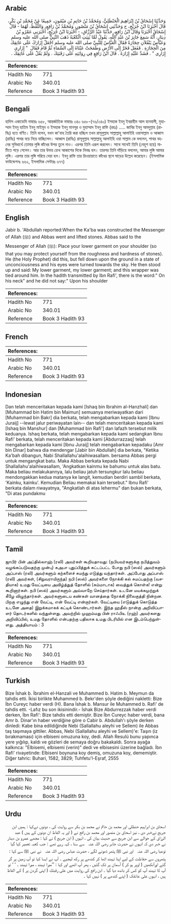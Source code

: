 ## Arabic


<div dir="rtl" lang="ar" style={{fontSize:'larger',backgroundColor:'#f8f9fa',padding:20}}>
وَحَدَّثَنَا إِسْحَاقُ بْنُ إِبْرَاهِيمَ الْحَنْظَلِيُّ، وَمُحَمَّدُ بْنُ حَاتِمِ بْنِ مَيْمُونٍ، جَمِيعًا عَنْ مُحَمَّدِ بْنِ بَكْرٍ، قَالَ أَخْبَرَنَا ابْنُ جُرَيْجٍ، ح وَحَدَّثَنِي إِسْحَاقُ بْنُ مَنْصُورٍ، وَمُحَمَّدُ بْنُ رَافِعٍ، وَاللَّفْظُ، لَهُمَا - قَالَ إِسْحَاقُ أَخْبَرَنَا وَقَالَ ابْنُ رَافِعٍ، حَدَّثَنَا عَبْدُ الرَّزَّاقِ، - أَخْبَرَنَا ابْنُ جُرَيْجٍ، أَخْبَرَنِي عَمْرُو بْنُ دِينَارٍ، أَنَّهُ سَمِعَ جَابِرَ بْنَ عَبْدِ اللَّهِ، يَقُولُ لَمَّا بُنِيَتِ الْكَعْبَةُ ذَهَبَ النَّبِيُّ صلى الله عليه وسلم وَعَبَّاسٌ يَنْقُلاَنِ حِجَارَةً فَقَالَ الْعَبَّاسُ لِلنَّبِيِّ صلى الله عليه وسلم اجْعَلْ إِزَارَكَ عَلَى عَاتِقِكَ مِنَ الْحِجَارَةِ ‏.‏ فَفَعَلَ فَخَرَّ إِلَى الأَرْضِ وَطَمَحَتْ عَيْنَاهُ إِلَى السَّمَاءِ ثُمَّ قَامَ فَقَالَ ‏ "‏ إِزَارِي إِزَارِي ‏"‏ ‏.‏ فَشَدَّ عَلَيْهِ إِزَارَهُ ‏.‏ قَالَ ابْنُ رَافِعٍ فِي رِوَايَتِهِ عَلَى رَقَبَتِكَ ‏.‏ وَلَمْ يَقُلْ عَلَى عَاتِقِكَ ‏.‏
</div>
<div style={{backgroundColor:'#f8f9fa',padding:20, marginBottom: 10}}><table> <thead> <tr> <th>References:</th> <th></th> </tr> </thead> <tbody><tr><td>Hadith No</td><td>771</td></tr><tr><td>Arabic No</td><td>340.01</td></tr><tr><td>Reference</td><td>Book 3 Hadith 93</td></tr></tbody></table></div>

## Bengali


<div dir="ltr" lang="bn" style={{fontSize:'larger',backgroundColor:'#f8f9fa',padding:20}}>
হাদিস একাডেমি নাম্বারঃ ৬৫৮, আন্তর্জাতিক নাম্বারঃ ৩৪০ ৬৫৮-(৭৬/৩৪০) ইসহাক ইবনু ইবরাহীম আল হানযালী, মুহাম্মাদ ইবনু হাতিম ইবনু মাইমূন ও ইসহাক ইবনু মানসূর ও মুহাম্মাদ ইবনু রাফি (রহঃ) ..... জাবির ইবনু আবদুল্লাহ (রাযিঃ) হতে বর্ণিত। তিনি বলেন, যখন কা'বাহ তৈরি করা হচ্ছিল তখন রাসূলুল্লাহ সাল্লাল্লাহু আলাইহি ওয়াসাল্লাম ও আব্বাস (রাযিঃ) পাথর বয়ে নিয়ে যাচ্ছিলেন। আব্বাস (রাযিঃ) রাসূলুল্লাহ সাল্লাল্লাহু আলাইহি ওয়া সাল্লাম কে বললেন, পাথর বহনের সুবিধার্থে তোমার লুঙ্গি কাঁধের উপর তুলে নাও। এরপর তিনি এরূপ করলেন। সাথে সাথেই তিনি (বেহুশ হয়ে) মাটিতে পড়ে গেলেন। আর তার উভয় চোখ আকাশের দিকে নিবদ্ধ হল। তারপর তিনি দাঁড়িয়ে বললেন, আমার লুঙ্গি আমার লুঙ্গি। এরপর তার লুঙ্গি পরিয়ে দেয়া হল। ইবনু রাফি তার রিওয়ায়াতে কাঁধের স্থলে ঘাড়ের উল্লেখ করেছেন। (ইসলামিক ফাউন্ডেশনঃ ৬৬২, ইসলামিক সেন্টারঃ ৬৭৭)
</div>
<div style={{backgroundColor:'#f8f9fa',padding:20, marginBottom: 10}}><table> <thead> <tr> <th>References:</th> <th></th> </tr> </thead> <tbody><tr><td>Hadith No</td><td>771</td></tr><tr><td>Arabic No</td><td>340.01</td></tr><tr><td>Reference</td><td>Book 3 Hadith 93</td></tr></tbody></table></div>

## English


<div dir="ltr" lang="en" style={{fontSize:'larger',backgroundColor:'#f8f9fa',padding:20}}>
Jabir b. 'Abdullah reported:When the Ka'ba was constructed the Messenger of Allah (ﷺ) and Abbas went and lifted stones. Abbas said to the Messenger of Allah (ﷺ): Place your lower garment on your shoulder (so that you may protect yourself from the roughness and hardness of stones). He (the Holy Prophet) did this, but fell down upon the ground in a state of unconciousness and his eyes were turned towards the sky. He then stood up and said: My lower garment, my lower garment; and this wrapper was tied around him. In the hadith transmitted by Ibn Rafi', there is the word:" On his neck" and he did not say:" Upon his shoulder
</div>
<div style={{backgroundColor:'#f8f9fa',padding:20, marginBottom: 10}}><table> <thead> <tr> <th>References:</th> <th></th> </tr> </thead> <tbody><tr><td>Hadith No</td><td>771</td></tr><tr><td>Arabic No</td><td>340.01</td></tr><tr><td>Reference</td><td>Book 3 Hadith 93</td></tr></tbody></table></div>

## French


<div dir="ltr" lang="fr" style={{fontSize:'larger',backgroundColor:'#f8f9fa',padding:20}}>

</div>
<div style={{backgroundColor:'#f8f9fa',padding:20, marginBottom: 10}}><table> <thead> <tr> <th>References:</th> <th></th> </tr> </thead> <tbody><tr><td>Hadith No</td><td>771</td></tr><tr><td>Arabic No</td><td>340.01</td></tr><tr><td>Reference</td><td>Book 3 Hadith 93</td></tr></tbody></table></div>

## Indonesian


<div dir="ltr" lang="id" style={{fontSize:'larger',backgroundColor:'#f8f9fa',padding:20}}>
Dan telah menceritakan kepada kami [Ishaq bin Ibrahim al-Hanzhali] dan [Muhammad bin Hatim bin Maimun] semuanya meriwayatkan dari [Muhammad bin Bakr] dia berkata, telah mengabarkan kepada kami [Ibnu Juraij] --lewat jalur periwayatan lain-- dan telah menceritakan kepada kami [Ishaq bin Manshur] dan [Muhammad bin Rafi'] dan lafazh tersebut milik keduanya. Ishaq berkata, telah mengabarkan kepada kami sedangkan Ibnu Rafi' berkata, telah menceritakan kepada kami [Abdurrazzaq] telah mengabarkan kepada kami [Ibnu Juraij] telah mengabarkan kepadaku [Amr bin Dinar] bahwa dia mendengar [Jabir bin Abdullah] dia berkata, "Ketika Ka'bah dibangun, Nabi Shallallahu'alaihiwasallam. bersama Abbas pergi untuk mengangkat batu. Maka Abbas berkata kepada Nabi Shallallahu'alaihiwasallam, 'Angkatkan kainmu ke bahumu untuk alas batu. Maka beliau melakukannya, lalu beliau jatuh tersungkur lalu beliau mendongakkan kedua matanya ke langit, kemudian berdiri sambil berkata, 'Kainku, kainku'. Kemudian Beliau memakai kain tersebut." Ibnu Rafi' berkata dalam riwayatnya, "Angkatlah di atas lehermu" dan bukan berkata, "Di atas pundakmu
</div>
<div style={{backgroundColor:'#f8f9fa',padding:20, marginBottom: 10}}><table> <thead> <tr> <th>References:</th> <th></th> </tr> </thead> <tbody><tr><td>Hadith No</td><td>771</td></tr><tr><td>Arabic No</td><td>340.01</td></tr><tr><td>Reference</td><td>Book 3 Hadith 93</td></tr></tbody></table></div>

## Tamil


<div dir="ltr" lang="ta" style={{fontSize:'larger',backgroundColor:'#f8f9fa',padding:20}}>
ஜாபிர் பின் அப்தில்லாஹ் (ரலி) அவர்கள் கூறியதாவது: (நபியவர்களுக்கு நபித்துவம் வழங்கப்படுவதற்கு முன்பு) கஅபா புதுப்பித்துக் கட்டப்பட்ட போது நபி (ஸல்) அவர்களும் அப்பாஸ் (ரலி) அவர்களும் கற்களைச் சுமந்து எடுத்து வந்தார்கள். அப்போது அப்பாஸ் (ரலி) அவர்கள், (சிறுவராயிருந்த) நபி (ஸல்) அவர்களை நோக்கி கல் சுமப்பதற்கு (வசதியாக) உமது வேட்டியை அவிழ்த்துத் தோளில் (சும்மாடாக) வைத்துக் கொள்க! என்று கூறினார்கள். நபி (ஸல்) அவர்களும் அவ்வாறே செய்தார்கள். உடனே மயக்கமுற்றுக் கீழே விழுந்தார்கள். அவர்களுடைய கண்கள் வானத்தை நோக்கி நிலைகுத்தி நின்றன. பிறகு எழுந்து என் வேட்டி, என் வேட்டி என்றார்கள். வேட்டியை (எடுத்துக் கொடுத்த உடனே அதை) இறுக்கமாகக் கட்டிக் கொண்டார்கள். இந்த ஹதீஸ் நான்கு அறிவிப்பாளர் தொடர்களில் வந்துள்ளது. அவற்றில் முஹம்மது பின் ராஃபிஉ (ரஹ்) அவர்களது அறிவிப்பில், உமது தோளில் என்பதற்கு பதிலாக உமது பிடரியில் என இடம்பெற்றுள்ளது. அத்தியாயம் : 3
</div>
<div style={{backgroundColor:'#f8f9fa',padding:20, marginBottom: 10}}><table> <thead> <tr> <th>References:</th> <th></th> </tr> </thead> <tbody><tr><td>Hadith No</td><td>771</td></tr><tr><td>Arabic No</td><td>340.01</td></tr><tr><td>Reference</td><td>Book 3 Hadith 93</td></tr></tbody></table></div>

## Turkish


<div dir="ltr" lang="tr" style={{fontSize:'larger',backgroundColor:'#f8f9fa',padding:20}}>
Bize İshak b. İbrahim el-Hanzali ve Muhammed b. Hatim b. Meymun da tahdis etti. İkisi birlikte Muhammed b. Bekr'den şöyle dediğini nakletti: Bize İbn Cureyc haber verdi (H). Bana İshak b. Mansur ile Muhammed b. Rafi' de tahdis etti. -Lafız bu son ikisinindir.- İshak Bize Abdurrezzak haber verdi derken, İbn Rafi': Bize tahdis etti demiştir. Bize İbn Cureyc haber verdi, bana Amr b. Dinar'ın haber verdiğine göre o Cabir b. Abdullah'ı şöyle derken dinledi: Kabe bina edildiğinde Nebi (Sallallahu aleyhi ve Sellem) ile Abbas taş taşımaya gittiler. Abbas, Nebi (Sallallahu aleyhi ve Sellem)'e: Taşın (iz bırakmaması) için elbiseni omuzuna koy, dedi. Allah Resulü bunu yapınca yere yığılıp, kaldı ve gözleri de semaya doğru bakakaldı. Sonra ayağa kalkınca: "Elbisemi, elbisemi (verin)" dedi ve elbisesini üzerine bağladı. İbn Rafi' rivayetinde: Elbiseni boynuna koy demiş, omuzuna koy, dememiştir. Diğer tahric: Buhari, 1582, 3829; Tuhfetu'l-Eşraf, 2555
</div>
<div style={{backgroundColor:'#f8f9fa',padding:20, marginBottom: 10}}><table> <thead> <tr> <th>References:</th> <th></th> </tr> </thead> <tbody><tr><td>Hadith No</td><td>771</td></tr><tr><td>Arabic No</td><td>340.01</td></tr><tr><td>Reference</td><td>Book 3 Hadith 93</td></tr></tbody></table></div>

## Urdu


<div dir="rtl" lang="ur" style={{fontSize:'larger',backgroundColor:'#f8f9fa',padding:20}}>
اسحاق بن ابراہیم حنظلی اور محمد بن حاتم نے محمد بن بکر سے روایت کی ، دونوں نےکہا : ہمیں ابن جریج نےخبر دی ، نیز اسحاق بن منصور اور محمد بن رافع نے ( اور یہ الفاظ ان دونوں کے ہیں ) عبد الرزاق کے حوالے سے ابن جریج سے حدیث بیان کی ، انہوں ( ابن جریج ) نے کہا : مجھے عمرو بن دینار نے خبر دی کہ انہوں نے حضرت جابر ‌رضی ‌اللہ ‌عنہ ‌ ‌ سے سنا ، کہہ رہے تھے : جب کعبہ تعمیر کیا گیا توعبا ‌رضی ‌اللہ ‌عنہ ‌ ‌ اور نبی ﷺ پتھر ڈھونے لگے ، حضرت عباس ‌رضی ‌اللہ ‌عنہ ‌ ‌ نے نبی ﷺ سے کہا : پتھروں سے حفاظت کے لیے اپنا تہبند اٹھا کر کندھے پر رکھ لیجیے ۔ آپ نے ایسا کیا تو آپ زمین پر گر گئے اورآنکھیں ( اوپر ہو کر ) آسمان پر ٹک گئیں ، پھر آپ اٹھے اور کہا : ’’میرا تہبند ، میرا تہبند ۔ ‘ ‘ تو آپ کا تہبند آپ کو کس کر باندھ دیا گیا ۔ ابن رافع کی روایت میں على رقبتك ( اپنی گردن پر ) کے الفاظ ہیں ، انہوں علی عاتقک ( اپنے کندھے پر ) نہیں کہا ۔
</div>
<div style={{backgroundColor:'#f8f9fa',padding:20, marginBottom: 10}}><table> <thead> <tr> <th>References:</th> <th></th> </tr> </thead> <tbody><tr><td>Hadith No</td><td>771</td></tr><tr><td>Arabic No</td><td>340.01</td></tr><tr><td>Reference</td><td>Book 3 Hadith 93</td></tr></tbody></table></div>